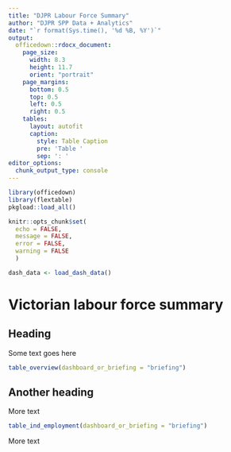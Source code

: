```yaml
---
title: "DJPR Labour Force Summary"
author: "DJPR SPP Data + Analytics"
date: "`r format(Sys.time(), '%d %B, %Y')`"
output: 
  officedown::rdocx_document:
    page_size:
      width: 8.3
      height: 11.7
      orient: "portrait"
    page_margins:
      bottom: 0.5
      top: 0.5
      left: 0.5
      right: 0.5
    tables:
      layout: autofit
      caption:
        style: Table Caption
        pre: 'Table '
        sep: ': '
editor_options: 
  chunk_output_type: console
---
```


```r
library(officedown)
library(flextable)
pkgload::load_all()

knitr::opts_chunk$set(
  echo = FALSE,
  message = FALSE,
  error = FALSE,
  warning = FALSE
  )
```
```r

dash_data <- load_dash_data()
```

# Victorian labour force summary

## Heading

Some text goes here

```r

table_overview(dashboard_or_briefing = "briefing")
```

## Another heading

More text

```r
table_ind_employment(dashboard_or_briefing = "briefing")
```

More text
